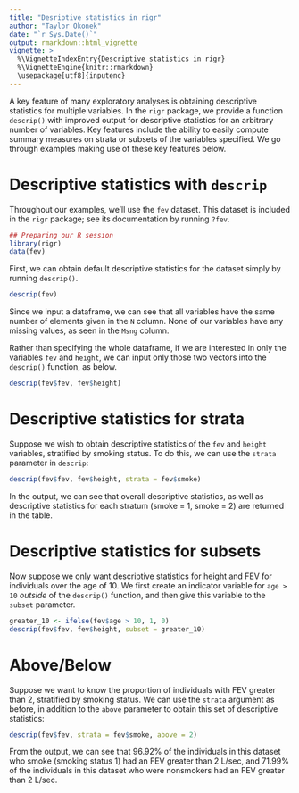 ```yaml
---
title: "Desriptive statistics in rigr"
author: "Taylor Okonek"
date: "`r Sys.Date()`"
output: rmarkdown::html_vignette
vignette: >
  %\VignetteIndexEntry{Descriptive statistics in rigr}
  %\VignetteEngine{knitr::rmarkdown}
  \usepackage[utf8]{inputenc}
---
```


A key feature of many exploratory analyses is obtaining descriptive statistics for multiple variables. In the `rigr` package, we provide a function `descrip()` with improved output for descriptive statistics for an arbitrary number of variables. Key features include the ability to easily compute summary measures on strata or subsets of the variables specified. We go through examples making use of these key features below.

# Descriptive statistics with `descrip`

Throughout our examples, we'll use the `fev` dataset. This dataset is included in the `rigr` package; see its documentation by running `?fev`. 

```r
## Preparing our R session
library(rigr)
data(fev)
```

First, we can obtain default descriptive statistics for the dataset simply by running `descrip()`.

```r
descrip(fev)
```

Since we input a dataframe, we can see that all variables have the same number of elements given in the `N` column. None of our variables have any missing values, as seen in the `Msng` column. 

Rather than specifying the whole dataframe, if we are interested in only the variables `fev` and `height`, we can input only those two vectors into the `descrip()` function, as below.

```r
descrip(fev$fev, fev$height)
```

# Descriptive statistics for strata

Suppose we wish to obtain descriptive statistics of the `fev` and `height` variables, stratified by smoking status. To do this, we can use the `strata` parameter in `descrip`: 

```r
descrip(fev$fev, fev$height, strata = fev$smoke)
```

In the output, we can see that overall descriptive statistics, as well as descriptive statistics for each stratum (smoke = 1, smoke = 2) are returned in the table.

# Descriptive statistics for subsets

Now suppose we only want descriptive statistics for height and FEV for individuals over the age of 10. We first create an indicator variable for `age > 10` *outside* of the `descrip()` function, and then give this variable to the `subset` parameter.

```r
greater_10 <- ifelse(fev$age > 10, 1, 0)
descrip(fev$fev, fev$height, subset = greater_10)
```

# Above/Below

Suppose we want to know the proportion of individuals with FEV greater than 2, stratified by smoking status. We can use the `strata` argument as before, in addition to the `above` parameter to obtain this set of descriptive statistics: 

```r
descrip(fev$fev, strata = fev$smoke, above = 2)
```

From the output, we can see that 96.92% of the individuals in this dataset who smoke (smoking status 1) had an FEV greater than 2 L/sec, and 71.99% of the individuals in this dataset who were nonsmokers had an FEV greater than 2 L/sec. 

